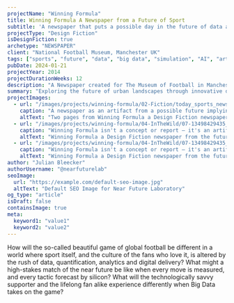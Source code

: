 ```yaml
---
projectName: "Winning Formula"
title: Winning Formula A Newspaper from a Future of Sport
subtitle: 'A newspaper that puts a possible day in the future of data and football in your hands.'
projectType: "Design Fiction"
isDesignFiction: true
archetype: "NEWSPAPER"
client: "National Football Museum, Manchester UK"
tags: ["sports", "future", "data", "big data", "simulation", "AI", "artificial intelligence"]
pubDate: 2024-01-21
projectYear: 2014
projectDurationWeeks: 12 
description: "A Newspaper created for The Museum of Football in Manchester, UK to celebrate the museum's opening and to represent the way Big Data, Algorithms, Analytics, Artificial Intelligence and Betting might shape the future of sports."
summary: "Exploring the future of urban landscapes through innovative design."
projectImages:
  - url: "/images/projects/winning-formula/02-Fiction/today_sports_newspaper_final_p1_p3.jpg"
    caption: "A newspaper as an artifact from a possible future implying the kind of change that has taken place in the wolrld and presenting it in a humble and mundane form, as if we were actually in that world."
    altText: "Two pages from Winning Formula a Design Fiction newspaper from a possible future of sport."
  - url: "/images/projects/winning-formula/04-InTheWild/07-13498429435_8c66fe81e5_o.jpg"
    caption: "Winning Formula isn't a concept or report — it's an artifact that feels like it's come from a possible future..or an adjacent now"
    altText: "Winning Formula a Design Fiction newspaper from the future in the hands of some construction workers"
  - url: "/images/projects/winning-formula/04-InTheWild/07-13498429435_8c66fe81e5_o.jpg"
    caption: "Winning Formula isn't a concept or report — it's an artifact that feels like it's come from a possible future..or an adjacent now"
    altText: "Winning Formula a Design Fiction newspaper from the future in the hands of some construction workers"   
author: "Julian Bleecker"
authorUsername: "@nearfuturelab"
seoImage:
  url: "https://example.com/default-seo-image.jpg"
  altText: "Default SEO Image for Near Future Laboratory"
og_type: "article"
isDraft: false
containsImage: true
meta:
  keyword1: "value1"
  keyword2: "value2"
---
```

How will the so-called beautiful game of global football be different in a world where sport itself, and the culture of the fans who love it, is altered by the rush of data, quantification, analytics and digital delivery? What might a high-stakes match of the near future be like when every move is measured, and every tactic forecast by silicon? What will the technologically savvy supporter and the lifelong fan alike experience differently when Big Data takes on the game?